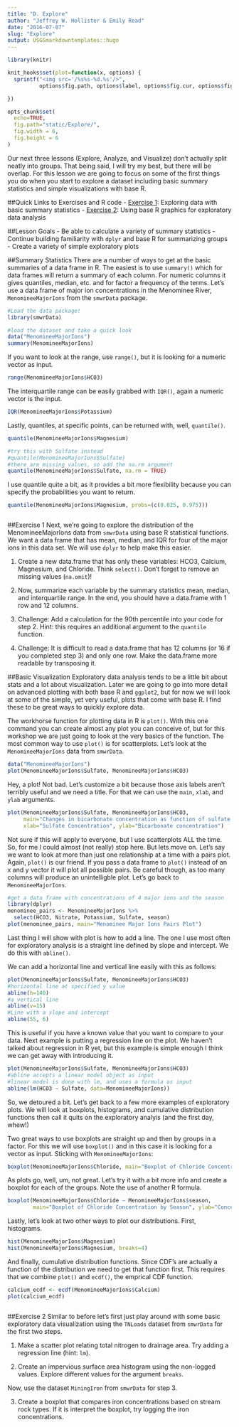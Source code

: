 ```yaml
---
title: "D. Explore"
author: "Jeffrey W. Hollister & Emily Read"
date: "2016-07-07"
slug: "Explore"
output: USGSmarkdowntemplates::hugo
---
```


```r
library(knitr)

knit_hooks$set(plot=function(x, options) {
  sprintf("<img src='/%s%s-%d.%s'/>", 
          options$fig.path, options$label, options$fig.cur, options$fig.ext)

})

opts_chunk$set(
  echo=TRUE,
  fig.path="static/Explore/",
  fig.width = 6,
  fig.height = 6
)
```


Our next three lessons (Explore, Analyze, and Visualize) don't actually split neatly into groups.  That being said, I will try my best, but there will be overlap.  For this lesson we are going to focus on some of the first things you do when you start to explore a dataset including basic summary statistics and simple visualizations with base R.

##Quick Links to Exercises and R code
- [Exercise 1](#exercise-1): Exploring data with basic summary statistics
- [Exercise 2](#exercise-2): Using base R graphics for exploratory data analysis 

##Lesson Goals
- Be able to calculate a variety of summary statistics
- Continue building familiarity with `dplyr` and base R for summarizing groups
- Create a variety of simple exploratory plots

##Summary Statistics
There are a number of ways to get at the basic summaries of a data frame in R.  The easiest is to use `summary()` which for data frames will return a summary of each column.  For numeric columns it gives quantiles, median, etc. and for factor a frequency of the terms.  Let's use a data frame of major ion concentrations in the Menominee River, `MenomineeMajorIons` from the `smwrData` package.

```r
#Load the data package!
library(smwrData)

#load the dataset and take a quick look
data("MenomineeMajorIons")
summary(MenomineeMajorIons)
```

If you want to look at the range, use `range()`, but it is looking for a numeric vector as input.

```r
range(MenomineeMajorIons$HCO3)
```

The interquartile range can be easily grabbed with `IQR()`, again a numeric vector is the input.

```r
IQR(MenomineeMajorIons$Potassium)
```

Lastly, quantiles, at specific points, can be returned with, well, `quantile()`.

```r
quantile(MenomineeMajorIons$Magnesium)

#try this with Sulfate instead 
#quantile(MenomineeMajorIons$Sulfate)
#there are missing values, so add the na.rm argument
quantile(MenomineeMajorIons$Sulfate, na.rm = TRUE)
```

I use quantile quite a bit, as it provides a bit more flexibility because you can specify the probabilities you want to return.

```r
quantile(MenomineeMajorIons$Magnesium, probs=(c(0.025, 0.975)))
```

```r
```

##Exercise 1
Next, we're going to explore the distribution of the MenomineeMajorIons data from `smwrData` using base R statistical functions. We want a data frame that has mean, median, and IQR for four of the major ions in this data set. We will use `dplyr` to help make this easier. 

1. Create a new data.frame that has only these variables: HCO3, Calcium, Magnesium, and Chloride. Think `select()`. Don't forget to remove an missing values (`na.omit`)!

2. Now, summarize each variable by the summary statistics mean, median, and interquartile range. In the end, you should have a data.frame with 1 row and 12 columns. 

3. Challenge: Add a calculation for the 90th percentile into your code for step 2. Hint: this requires an additional argument to the `quantile` function.

4. Challenge: It is difficult to read a data.frame that has 12 columns (or 16 if you completed step 3) and only one row. Make the data.frame more readable by transposing it. 


##Basic Visualization
Exploratory data analysis tends to be a little bit about stats and a lot about visualization.  Later we are going to go into more detail on advanced plotting with both base R and `ggplot2`, but for now we will look at some of the simple, yet very useful, plots that come with base R. I find these to be great ways to quickly explore data.  

The workhorse function for plotting data in R is `plot()`.  With this one command you can create almost any plot you can conceive of, but for this workshop we are just going to look at the very basics of the function.  The most common way to use `plot()` is for scatterplots.  Let's look at the `MenomineeMajorIons` data from `smwrData`.

```r
data("MenomineeMajorIons")
plot(MenomineeMajorIons$Sulfate, MenomineeMajorIons$HCO3)
```

Hey, a plot! Not bad. Let's customize a bit because those axis labels aren't terribly useful and we need a title. For that we can use the `main`, `xlab`, and `ylab` arguments.

```r
plot(MenomineeMajorIons$Sulfate, MenomineeMajorIons$HCO3,
     main="Changes in bicarbonate concentration as function of sulfate concentration",
     xlab="Sulfate Concentration", ylab="Bicarbonate concentration")
```

Not sure if this will apply to everyone, but I use scatterplots ALL the time.  So, for me I could almost (not really) stop here.  But lets move on.  Let's say we want to look at more than just one relationship at a time with a pairs plot.  Again, `plot()` is our friend.  If you pass a data frame to `plot()` instead of an x and y vector it will plot all possible pairs.  Be careful though, as too many columns will produce an unintelligble plot.  Let's go back to `MenomineeMajorIons`.

```r
#get a data frame with concentrations of 4 major ions and the season
library(dplyr)
menominee_pairs <- MenomineeMajorIons %>% 
  select(HCO3, Nitrate, Potassium, Sulfate, season)
plot(menominee_pairs, main="Menominee Major Ions Pairs Plot")
```

Last thing I will show with plot is how to add a line.  The one I use most often for exploratory analysis is a straight line defined by slope and intercept.  We do this with `abline()`.

We can add a horizontal line and vertical line easily with this as follows:

```r
plot(MenomineeMajorIons$Sulfate, MenomineeMajorIons$HCO3)
#horizontal line at specified y value
abline(h=140)
#a vertical line
abline(v=15)
#Line with a slope and intercept
abline(55, 6)
```

This is useful if you have a known value that you want to compare to your data.  Next example is putting a regression line on the plot.  We haven't talked about regression in R yet, but this example is simple enough I think we can get away with introducing it.

```r
plot(MenomineeMajorIons$Sulfate, MenomineeMajorIons$HCO3)
#abline accepts a linear model object as input
#linear model is done with lm, and uses a formula as input
abline(lm(HCO3 ~ Sulfate, data=MenomineeMajorIons))
```

So, we detoured a bit.  Let's get back to a few more examples of exploratory plots.  We will look at boxplots, histograms, and cumulative distribution functions then call it quits on the exploratory analyis (and the first day, whew!)

Two great ways to use boxplots are straight up and then by groups in a factor. For this we will use `boxplot()` and in this case it is looking for a vector as input. Sticking with `MenomineeMajorIons`:

```r
boxplot(MenomineeMajorIons$Chloride, main="Boxplot of Chloride Concentration", ylab="Concentration")
```

As plots go, well, um, not great.  Let's try it with a bit more info and create a boxplot for each of the groups. Note the use of another R formula.

```r
boxplot(MenomineeMajorIons$Chloride ~ MenomineeMajorIons$season, 
        main="Boxplot of Chloride Concentration by Season", ylab="Concentration")
```

Lastly, let's look at two other ways to plot our distributions.  First, histograms.

```r
hist(MenomineeMajorIons$Magnesium)
hist(MenomineeMajorIons$Magnesium, breaks=4)
```

And finally, cumulative distribution functions.  Since CDF's are actually a function of the distribution we need to get that function first.  This requires that we combine `plot()` and `ecdf()`, the emprical CDF function.

```r
calcium_ecdf <- ecdf(MenomineeMajorIons$Calcium)
plot(calcium_ecdf)
```

```r
```

##Exercise 2
Similar to before let's first just play around with some basic exploratory data visualization using the `TNLoads` dataset from `smwrData` for the first two steps.

1. Make a scatter plot relating total nitrogen to drainage area. Try adding a regression line (hint: `lm`). 

2. Create an impervious surface area histogram using the non-logged values. Explore different values for the argument `breaks`. 

Now, use the dataset `MiningIron` from `smwrData` for step 3. 

3. Create a boxplot that compares iron concentrations based on stream rock types. If it is interpret the boxplot, try logging the iron concentrations.


